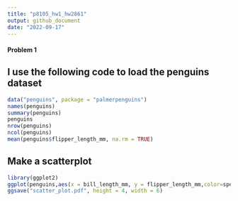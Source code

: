 ```yaml
---
title: "p8105_hw1_hw2861"
output: github_document
date: "2022-09-17"
---
```


#### Problem 1 ##
## I use the following code to load the penguins dataset##

```r
data("penguins", package = "palmerpenguins")
names(penguins)
summary(penguins)
penguins
nrow(penguins)
ncol(penguins)
mean(penguins$flipper_length_mm, na.rm = TRUE)
```

## Make a scatterplot##
```r
library(ggplot2)
ggplot(penguins,aes(x = bill_length_mm, y = flipper_length_mm,color=species))+ geom_point()
ggsave("scatter_plot.pdf", height = 4, width = 6)
```

